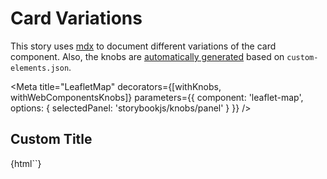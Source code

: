 

<!-- @see https://github.com/open-wc/open-wc/edit/master/packages/demoing-storybook/demo/stories/withWebComponentsKnobs.stories.mdx -->

# Card Variations

This story uses [mdx] to document different variations of the card component. Also, the knobs are [automatically generated](https://open-wc.org/demoing-storybook/?path=/docs/decorators-withwebcomponentknobs--example-output) based on `custom-elements.json`.

<Meta
  title="LeafletMap"
  decorators={[withKnobs, withWebComponentsKnobs]}
  parameters={{ component: 'leaflet-map', options: { selectedPanel: 'storybookjs/knobs/panel' } }}
/>

## Custom Title

<Preview>
  <Story name="All Knobs">{html`<leaflet-map style="height: 50vh;"></leaflet-map>`}</Story>
</Preview>

[mdx]: https://github.com/mdx-js/mdx
